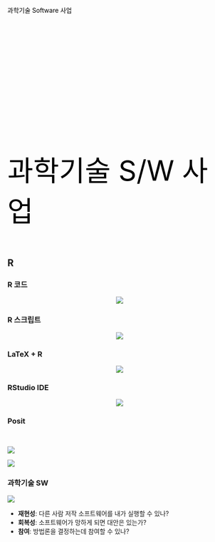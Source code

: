 
##  {auto-animate="true"}

::: {style="margin-top: 100px; color: black"}
과학기술 Software 사업
:::

##  {auto-animate="true"}

::: {style="margin-top: 300px; font-size: 4.5em; color: black;"}
과학기술 S/W 사업
:::

## R

::: panel-tabset
### R 코드

<center>![](fig/rstudio/R_Screenshot.png){out.width="100%"}</center>

### R 스크립트

<center>![](fig/rstudio/R_script.png){out.width="100%"}</center>

### LaTeX + R

<center>![](fig/rstudio/LaTex_R.jpg){out.width="100%"}</center>

### RStudio IDE

<center>![](fig/rstudio/rstudio_session_4pane_layout.png){out.width="100%"}</center>

### Posit

<br>

::: {layout-ncol=2}
![](fig/rstudio/visual-markdown-editor-tips.webp)

![](fig/rstudio/modify-image-size-in-visual-markdown-editor.webp)
:::

### 과학기술 SW


![](fig/rstudio/posit-trend.png)

- **재현성**: 다른 사람 저작 소프트웨어를 내가 실행할 수 있나?
- **회복성**: 소프트웨어가 망하게 되면 대안은 있는가?
- **참여**: 방법론을 결정하는데 참여할 수 있나?

:::
